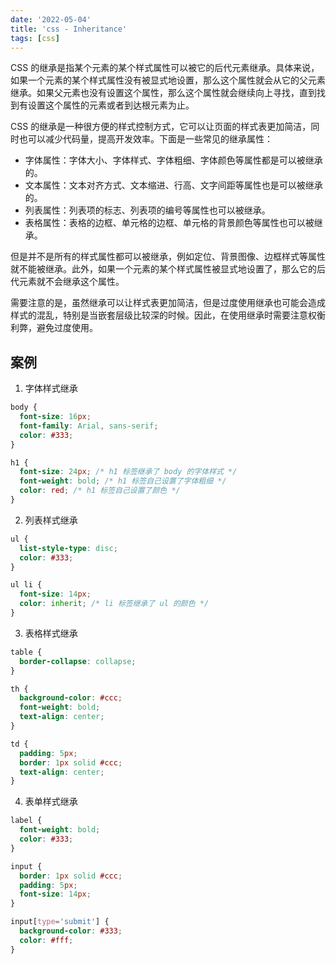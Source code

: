 ```yaml
---
date: '2022-05-04'
title: 'css - Inheritance'
tags: [css]
---
```


CSS 的继承是指某个元素的某个样式属性可以被它的后代元素继承。具体来说，如果一个元素的某个样式属性没有被显式地设置，那么这个属性就会从它的父元素继承。如果父元素也没有设置这个属性，那么这个属性就会继续向上寻找，直到找到有设置这个属性的元素或者到达根元素为止。

CSS 的继承是一种很方便的样式控制方式，它可以让页面的样式表更加简洁，同时也可以减少代码量，提高开发效率。下面是一些常见的继承属性：

- 字体属性：字体大小、字体样式、字体粗细、字体颜色等属性都是可以被继承的。
- 文本属性：文本对齐方式、文本缩进、行高、文字间距等属性也是可以被继承的。
- 列表属性：列表项的标志、列表项的编号等属性也可以被继承。
- 表格属性：表格的边框、单元格的边框、单元格的背景颜色等属性也可以被继承。

但是并不是所有的样式属性都可以被继承，例如定位、背景图像、边框样式等属性就不能被继承。此外，如果一个元素的某个样式属性被显式地设置了，那么它的后代元素就不会继承这个属性。

需要注意的是，虽然继承可以让样式表更加简洁，但是过度使用继承也可能会造成样式的混乱，特别是当嵌套层级比较深的时候。因此，在使用继承时需要注意权衡利弊，避免过度使用。

## 案例

1. 字体样式继承

```css
body {
  font-size: 16px;
  font-family: Arial, sans-serif;
  color: #333;
}

h1 {
  font-size: 24px; /* h1 标签继承了 body 的字体样式 */
  font-weight: bold; /* h1 标签自己设置了字体粗细 */
  color: red; /* h1 标签自己设置了颜色 */
}
```

2. 列表样式继承

```css
ul {
  list-style-type: disc;
  color: #333;
}

ul li {
  font-size: 14px;
  color: inherit; /* li 标签继承了 ul 的颜色 */
}
```

3. 表格样式继承

```css
table {
  border-collapse: collapse;
}

th {
  background-color: #ccc;
  font-weight: bold;
  text-align: center;
}

td {
  padding: 5px;
  border: 1px solid #ccc;
  text-align: center;
}
```

4. 表单样式继承

```css
label {
  font-weight: bold;
  color: #333;
}

input {
  border: 1px solid #ccc;
  padding: 5px;
  font-size: 14px;
}

input[type='submit'] {
  background-color: #333;
  color: #fff;
}
```
